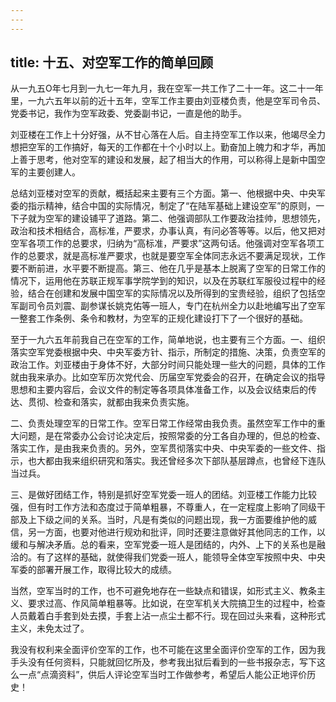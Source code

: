 ```yaml
---
---
---
```

title: 十五、对空军工作的简单回顾
---



从一九五O年七月到一九七一年九月，我在空军一共工作了二十一年。这二十一年里，一九六五年以前的近十五年，空军工作主要由刘亚楼负责，他是空军司令员、党委书记，我作为空军政委、党委副书记，一直是他的助手。

刘亚楼在工作上十分好强，从不甘心落在人后。自主持空军工作以来，他竭尽全力想把空军的工作搞好，每天的工作都在十个小时以上。勤奋加上魄力和才华，再加上善于思考，他对空军的建设和发展，起了相当大的作用，可以称得上是新中国空军的主要创建人。

总结刘亚楼对空军的贡献，概括起来主要有三个方面。第一、他根据中央、中央军委的指示精神，结合中国的实际情况，制定了“在陆军基础上建设空军”的原则，一下子就为空军的建设铺平了道路。第二、他强调部队工作要政治挂帅，思想领先，政治和技术相结合，高标准，严要求，办事认真，有问必答等等。以后，他又把对空军各项工作的总要求，归纳为“高标准，严要求”这两句话。他强调对空军各项工作的总要求，就是高标准严要求，也就是要空军全体同志永远不要满足现状，工作要不断前进，水平要不断提高。第三、他在几乎是基本上脱离了空军的日常工作的情况下，运用他在苏联正规军事学院学到的知识，以及在苏联红军服役过程中的经验，结合在创建和发展中国空军的实际情况以及所得到的宝贵经验，组织了包括空军副司令员刘震、副参谋长姚克佑等一班人，专门在杭州全力以赴地编写出了空军一整套工作条例、条令和教材，为空军的正规化建设打下了一个很好的基础。

至于一九六五年前我自己在空军的工作，简单地说，也主要有三个方面。一、组织落实空军党委根据中央、中央军委方针、指示，所制定的措施、决策，负责空军的政治工作。刘亚楼由于身体不好，大部分时间只能处理一些大的问题，具体的工作就由我来承办。比如空军历次党代会、历届空军党委会的召开，在确定会议的指导思想和主要内容后，会议文件的制定等各项具体准备工作，以及会议结束后的传达、贯彻、检查和落实，就都由我来负责实施。

二、负责处理空军的日常工作。空军日常工作经常由我负责。虽然空军工作中的重大问题，是在常委办公会讨论决定后，按照常委的分工各自办理的，但总的检查、落实工作，是由我来负责的。另外，空军贯彻落实中央、中央军委的一些文件、指示，也大都由我来组织研究和落实。我还曾经多次下部队基层蹲点，也曾经下连队当过兵。

三、是做好团结工作，特别是抓好空军党委一班人的团结。刘亚楼工作能力比较强，但有时工作方法和态度过于简单粗暴，不尊重人，在一定程度上影响了同级干部及上下级之间的关系。当时，凡是有类似的问题出现，我一方面要维护他的威信，另一方面，也要对他进行规劝和批评，同时还要注意做好其他同志的工作，以缓和与解决矛盾。总的看来，空军党委一班人是团结的，内外、上下的关系也是融洽的。有了这样的基础，就使得我们党委一班人，能领导全体空军按照中央、中央军委的部署开展工作，取得比较大的成绩。

当然，空军当时的工作，也不可避免地存在一些缺点和错误，如形式主义、教条主义、要求过高、作风简单粗暴等。比如说，在空军机关大院搞卫生的过程中，检查人员戴着白手套到处去摸，手套上沾一点尘土都不行。现在回过头来看，这种形式主义，未免太过了。

我没有权利来全面评价空军的工作，也不可能在这里全面评价空军的工作，因为我手头没有任何资料，只能就回忆所及，参考我出狱后看到的一些书报杂志，写下这么一点“点滴资料”，供后人评论空军当时工作做参考，希望后人能公正地评价历史！